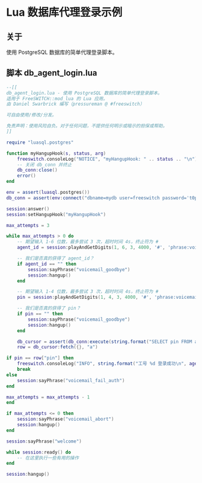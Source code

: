 # Lua 数据库代理登录示例

## 关于

使用 PostgreSQL 数据库的简单代理登录脚本。

## 脚本 db_agent_login.lua

```lua
--[[
db_agent_login.lua - 使用 PostgreSQL 数据库的简单代理登录脚本。
适用于 FreeSWITCH::mod_lua 的 Lua 应用。
由 Daniel Swarbrick 编写（pressureman @ #freeswitch）

可自由使用/修改/分发。

免责声明：使用风险自负。对于任何问题，不提供任何明示或暗示的担保或帮助。
]]

require "luasql.postgres"

function myHangupHook(s, status, arg)
    freeswitch.consoleLog("NOTICE", "myHangupHook: " .. status .. "\n")
    -- 关闭 db_conn 并终止
    db_conn:close()
    error()
end

env = assert(luasql.postgres())
db_conn = assert(env:connect("dbname=mydb user=freeswitch password='t0psecret'"))

session:answer()
session:setHangupHook("myHangupHook")

max_attempts = 3

while max_attempts > 0 do
    -- 期望输入 1-6 位数，最多尝试 3 次，超时时间 4s，终止符为 #
    agent_id = session:playAndGetDigits(1, 6, 3, 4000, '#', 'phrase:voicemail_enter_id:#', '', '\\d+|#')

    -- 我们是否真的获得了 agent_id？
    if agent_id == "" then
        session:sayPhrase("voicemail_goodbye")
        session:hangup()
    end

    -- 期望输入 1-4 位数，最多尝试 3 次，超时时间 4s，终止符为 #
    pin = session:playAndGetDigits(1, 4, 3, 4000, '#', 'phrase:voicemail_enter_pass:#', '', '\\d+|#')

    -- 我们是否真的获得了 pin？
    if pin == "" then
        session:sayPhrase("voicemail_goodbye")
        session:hangup()
    end

    db_cursor = assert(db_conn:execute(string.format("SELECT pin FROM agent WHERE id = %d", agent_id)))
    row = db_cursor:fetch({}, "a")
```

```lua
if pin == row["pin"] then
    freeswitch.consoleLog("INFO", string.format("工号 %d 登录成功\n", agent_id))
    break
else
    session:sayPhrase("voicemail_fail_auth")
end

max_attempts = max_attempts - 1
end

if max_attempts <= 0 then
    session:sayPhrase("voicemail_abort")
    session:hangup()
end

session:sayPhrase("welcome")

while session:ready() do
    -- 在这里执行一些有用的操作
end

session:hangup()
```